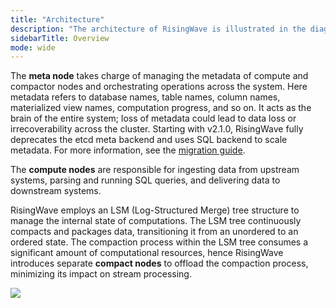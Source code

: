 ```yaml
---
title: "Architecture"
description: "The architecture of RisingWave is illustrated in the diagram below. It comprises three main components: a meta node, compute nodes, and compactor nodes."
sidebarTitle: Overview
mode: wide
---
```


The **meta node** takes charge of managing the metadata of compute and compactor nodes and orchestrating operations across the system. Here metadata refers to database names, table names, column names, materialized view names, computation progress, and so on. It acts as the brain of the entire system; loss of metadata could lead to data loss or irrecoverability across the cluster. Starting with v2.1.0, RisingWave fully deprecates the etcd meta backend and uses SQL backend to scale metadata. For more information, see the [migration guide](/deploy/migrate-to-sql-backend).

The **compute nodes** are responsible for ingesting data from upstream systems, parsing and running SQL queries, and delivering data to downstream systems.

RisingWave employs an LSM (Log-Structured Merge) tree structure to manage the internal state of computations. The LSM tree continuously compacts and packages data, transitioning it from an unordered to an ordered state. The compaction process within the LSM tree consumes a significant amount of computational resources, hence RisingWave introduces separate **compact nodes** to offload the compaction process, minimizing its impact on stream processing.

<Frame>
  <img src="/images/rw_architecture.png"/>
</Frame>
